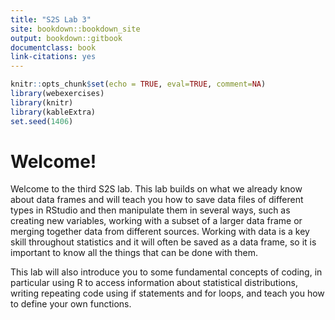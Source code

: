 ```yaml
---
title: "S2S Lab 3"
site: bookdown::bookdown_site
output: bookdown::gitbook
documentclass: book
link-citations: yes
---
```


```r
knitr::opts_chunk$set(echo = TRUE, eval=TRUE, comment=NA)
library(webexercises)
library(knitr)
library(kableExtra)
set.seed(1406)
```

# Welcome!

Welcome to the third S2S lab. This lab builds on what we already know about data frames and will teach you how to save data files of different types in RStudio and then manipulate them in several ways, such as creating new variables, working with a subset of a larger data frame or merging together data from different sources. Working with data is a key skill throughout statistics and it will often be saved as a data frame, so it is important to know all the things that can be done with them.

This lab will also introduce you to some fundamental concepts of coding, in particular using R to access information about statistical distributions, writing repeating code using if statements and for loops, and teach you how to define your own functions.
